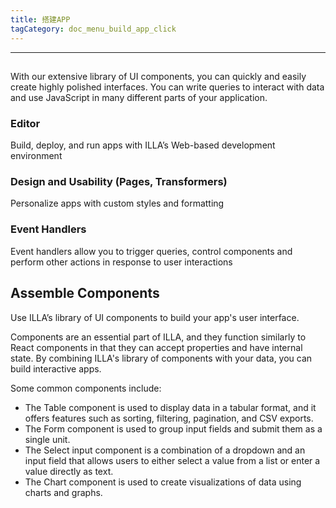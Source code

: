 ```yaml
---
title: 搭建APP
tagCategory: doc_menu_build_app_click
---
```

---

## <Heading hidden>搭建APP</Heading>

With our extensive library of UI components, you can quickly and easily create highly polished interfaces. You can write queries to interact with data and use JavaScript in many different parts of your application.

### Editor

Build, deploy, and run apps with ILLA’s Web-based development environment

### Design and Usability (Pages, Transformers)

Personalize apps with custom styles and formatting

### Event Handlers

Event handlers allow you to trigger queries, control components and perform other actions in response to user interactions

## Assemble Components

Use ILLA’s library of UI components to build your app's user interface.

Components are an essential part of ILLA, and they function similarly to React components in that they can accept properties and have internal state. By combining ILLA's library of components with your data, you can build interactive apps.

Some common components include:

- The Table component is used to display data in a tabular format, and it offers features such as sorting, filtering, pagination, and CSV exports.
- The Form component is used to group input fields and submit them as a single unit.
- The Select input component is a combination of a dropdown and an input field that allows users to either select a value from a list or enter a value directly as text.
- The Chart component is used to create visualizations of data using charts and graphs.
